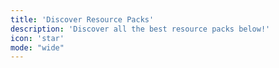 ```yaml
---
title: 'Discover Resource Packs'
description: 'Discover all the best resource packs below!'
icon: 'star'
mode: "wide"
---
```



<CardGroup cols={2}>
  <HeroCard
    img="https://cdn.modrinth.com/data/5aPp18Lx/images/2306a8172f5af204fdead74b7966774cbe3c381a.png"
    title="3D Default"
    description="A light-weight resource pack mainly provide vanilla-look 3D models"
    href="/resourcepacks/3ddefault"
  />
  <HeroCard
    img="https://cdn.modrinth.com/data/ti9eZ3CP/images/910765dbb6130f0412457770b7620568ee76be08.png"
    title="3D Ladders"
    description="Changes and improves the model for the ladders making them 3D!"
    href="/resourcepacks/3dladders"
  />
  <HeroCard
    img="https://cdn.modrinth.com/data/PUUpX2qq/images/2b8291d8f58d8e137ab3b764a6e163a0bd176e36.webp"
    title="Alacrity"
    description="32x resource pack with crazy attention to details" 
    href="/resourcepacks/alacrity"
  />
  <HeroCard
    img="https://pbs.twimg.com/media/EGDycGOW4AISrw3?format=jpg&name=large"
    title="Barebones"
    description="Minecraft with the style of the trailers"
    href="/resourcepacks/barebones"
  />
  <HeroCard
    img="https://cdn.modrinth.com/data/ivUZsvzp/images/b3b60a1cb5aa4565dab50d6766c7acf5085605b6.png"
    title="Better Flame Particles"
    description="This small resource pack changes the flame and soul flame particles to animated versions."
    href="/resourcepacks/betterflameparticles"
  />
  <HeroCard
    img="https://raw.githubusercontent.com/proxyorg/optimism/main/images/bl-1.png"
    title="Better Lanterns"
    description="Makes Lanterns and Chains 3D"
    href="/resourcepacks/betterlanterns" 
  />
  <HeroCard
    img="https://raw.githubusercontent.com/proxyorg/optimism/main/images/bvb-1.png"
    title="BetterVanillaBuilding"
    description="Not only a retexture, but a texturepack that contains additional blocks, items and biome varieties. "
    href="/resourcepacks/bettervanillabuilding" 
  />
  <HeroCard
    img="https://github.com/proxyorg/optimism/blob/main/images/bee-1.gif?raw=true"
    title="Blinking Ender Eyes"
    description="Adds Creepy, Random Blinking to End Portal Blocks and Ender Eyes"
    href="/resourcepacks/blinkingendereyes" 
  />
  <HeroCard
    img="https://i.imgur.com/AxCpQqv.png" 
    title="CTM Overhaul (No longer being updated)"
    description="Connects tons of the vanilla textures!"
    href="resourcepacks/ctmoverhaul"
  />
  <HeroCard
    img="https://i.imgur.com/Cy0r7c0.png" 
    title="Cubic Sun & Moon"
    description="Recreates the Sun and the Moon in 3D and offers support for mods with sky features."
    href="resourcepacks/cubicsunandmoon"
  />
  <HeroCard
    img="https://i.imgur.com/dgr1VVR.png" 
    title="Default Dark Mode"
    description="🌙 The Dark Mode Resource Pack for Minecraft: Java Edition"
    href="resourcepacks/defaultdarkmode"
  />
  <HeroCard
    img="https://i.imgur.com/H9quqRX.png"
    title="Fancy Beds"
    description="Changes the beds to be more fancy and cute!"
    href="/resourcepacks/fancybeds"
  />
</CardGroup>